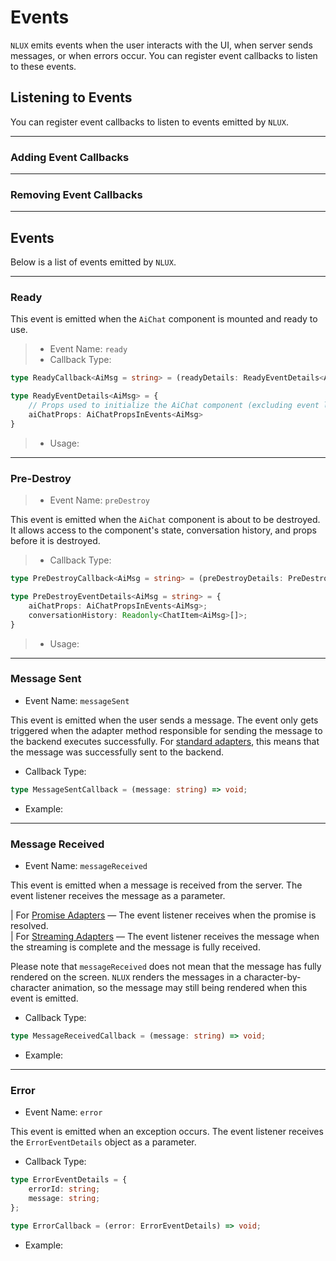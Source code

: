 








# Events

`NLUX` emits events when the user interacts with the UI, when server sends messages, or
when errors occur. You can register event callbacks to listen to these events.

<PlatformSelector reactJs={EventListenersReactJs} javascript={EventListenersJavaScript}/>

## Listening to Events

You can register event callbacks to listen to events emitted by `NLUX`.

---

### Adding Event Callbacks

<PlatformSection reactJs={RegisterEventReactJs} javascript={RegisterEventJavaScript}/>

---

### Removing Event Callbacks

<PlatformSection reactJs={RemoveEventReactJs} javascript={RemoveEventJavaScript}/>

---

## Events

Below is a list of events emitted by `NLUX`.

---

### Ready

This event is emitted when the `AiChat` component is mounted and ready to use.

> * Event Name: `ready`
> * Callback Type:

```ts
type ReadyCallback<AiMsg = string> = (readyDetails: ReadyEventDetails<AiMsg>) => void;

type ReadyEventDetails<AiMsg> = {
    // Props used to initialize the AiChat component (excluding event listeners and adapter)
    aiChatProps: AiChatPropsInEvents<AiMsg>
}
```

> * Usage:

<PlatformSelector reactJs={EventReadyReactJs} javascript={EventReadyJavaScript}/>

---

### Pre-Destroy

> * Event Name: `preDestroy`

This event is emitted when the `AiChat` component is about to be destroyed.
It allows access to the component's state, conversation history, and props before it is destroyed.

> * Callback Type:

```ts
type PreDestroyCallback<AiMsg = string> = (preDestroyDetails: PreDestroyEventDetails<AiMsg>) => void;

type PreDestroyEventDetails<AiMsg = string> = {
    aiChatProps: AiChatPropsInEvents<AiMsg>;
    conversationHistory: Readonly<ChatItem<AiMsg>[]>;
}
```

> * Usage:

<PlatformSelector reactJs={EventPreDestroyReactJs} javascript={EventPreDestroyJavaScript}/>

---

### Message Sent

* Event Name: `messageSent`

This event is emitted when the user sends a message. The event only gets triggered when the
adapter method responsible for sending the message to the backend executes successfully.
For [standard adapters](/api/adapters), this means that the message was successfully sent to
the backend.

* Callback Type:

```ts
type MessageSentCallback = (message: string) => void;
```

* Example:

<PlatformSelector reactJs={EventMessageSentReactJs} javascript={EventMessageSentJavaScript}/>

---

### Message Received

* Event Name: `messageReceived`

This event is emitted when a message is received from the server. The event listener receives the
message as a parameter.

| For [Promise Adapters](/api/adapters/custom-adapters#promise-adapters) ― The event listener receives when the promise
is resolved.<br />
| For [Streaming Adapters](/api/adapters/custom-adapters#streaming-adapters) ― The event listener receives the message
when the streaming is complete and the message is fully received.

Please note that `messageReceived` does not mean that the message has fully rendered on the screen.
`NLUX` renders the messages in a character-by-character animation, so the message may still being
rendered when this event is emitted.

* Callback Type:

```ts
type MessageReceivedCallback = (message: string) => void;
```

* Example:

<PlatformSelector reactJs={EventMessageReceivedReactJs} javascript={EventMessageReceivedJavaScript}/>

---

### Error

* Event Name: `error`

This event is emitted when an exception occurs. The event listener receives the `ErrorEventDetails` object
as a parameter.

* Callback Type:

```typescript
type ErrorEventDetails = {
    errorId: string;
    message: string;
};

type ErrorCallback = (error: ErrorEventDetails) => void;
```

* Example:

<PlatformSelector reactJs={EventErrorReactJs} javascript={EventErrorJavaScript}/>
